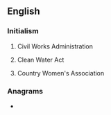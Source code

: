 {{also|cwa}}
==English==
{{wikipedia}}

===Initialism===
{{rfc-header|Initialism}}
{{head|en|initialism}}
# {{lb|en|US}} Civil Works Administration
# {{lb|en|US}} Clean Water Act
# {{lb|en|AU}} Country Women's Association

===Anagrams===
* {{anagrams|en|a=acw|ACW|WAC|WCA|caw}}